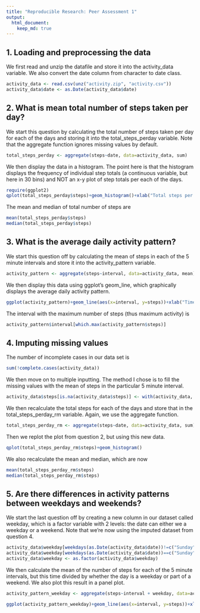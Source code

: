 ```yaml
---
title: "Reproducible Research: Peer Assessment 1"
output: 
  html_document:
    keep_md: true
---
```


## 1. Loading and preprocessing the data

We first read and unzip the datafile and store it into the activity_data variable.
We also convert the date column from character to date class.

```r
activity_data <- read.csv(unz("activity.zip", "activity.csv"))
activity_data$date <- as.Date(activity_data$date)
```

## 2. What is mean total number of steps taken per day?

We start this question by calculating the total number of steps taken per day for each of the days and storing it into the total_steps_perday variable. Note that the aggregate function ignores missing values by default.

```r
total_steps_perday <- aggregate(steps~date, data=activity_data, sum)
```

We then display the data in a histogram. The point here is that the histogram displays the frequency of individual step totals (a continuous variable, but here in 30 bins) and NOT an x-y plot of step totals per each of the days.

```r
require(ggplot2)
qplot(total_steps_perday$steps)+geom_histogram()+xlab("Total steps per day")
```

The mean and median of total number of steps are 
```r
mean(total_steps_perday$steps)
median(total_steps_perday$steps)
```

## 3. What is the average daily activity pattern?

We start this question off by calculating the mean of steps in each of the 5 minute intervals and store it into the activity_pattern variable.

```r
activity_pattern <- aggregate(steps~interval, data=activity_data, mean)
```

We then display this data using ggplot's geom_line, which graphically displays the average daily activity pattern. 

```r
ggplot(activity_pattern)+geom_line(aes(x=interval, y=steps))+xlab("Time of Day (5 min intervals)")+ylab("Average number of steps")
```

The interval with the maximum number of steps (thus maximum activity) is

```r
activity_pattern$interval[which.max(activity_pattern$steps)]
```

## 4. Imputing missing values

The number of incomplete cases in our data set is 
```r
sum(!complete.cases(activity_data))
```

We then move on to multiple inputting. The method I chose is to fill the missing values with the mean of steps in the particular 5 minute interval.

```r
activity_data$steps[is.na(activity_data$steps)] <- with(activity_data, ave(steps, interval, FUN = function(x){round(mean(x, na.rm=T, trim=0))}))[is.na(activity_data$steps)]
```

We then recalculate the total steps for each of the days and store that in the total_steps_perday_rm variable. Again, we use the aggregate function.

```r
total_steps_perday_rm <- aggregate(steps~date, data=activity_data, sum)
```

Then we replot the plot from question 2, but using this new data.

```r
qplot(total_steps_perday_rm$steps)+geom_histogram()
```

We also recalculate the mean and median, which are now
```r
mean(total_steps_perday_rm$steps) 
median(total_steps_perday_rm$steps)
```

## 5. Are there differences in activity patterns between weekdays and weekends?

We start the last question off by creating a new column in our dataset called weekday, which is a factor variable with 2 levels: the date can either we a weekday or a weekend. Note that we're now using the imputed dataset from question 4. 

```r
activity_data$weekday[weekdays(as.Date(activity_data$date))!=c("Sunday","Saturday")] <- "weekday"
activity_data$weekday[weekdays(as.Date(activity_data$date))==c("Sunday","Saturday")] <- "weekend"
activity_data$weekday <- as.factor(activity_data$weekday)
```

We then calculate the mean of the number of steps for each of the 5 minute intervals, but this time divided by whether the day is a weekday or part of a weekend. We also plot this result in a panel plot.

```r
activity_pattern_weekday <- aggregate(steps~interval + weekday, data=activity_data, mean)

ggplot(activity_pattern_weekday)+geom_line(aes(x=interval, y=steps))+xlab("Time of Day (5 min intervals)")+ylab("Average number of steps")+facet_grid(weekday~.)
```
